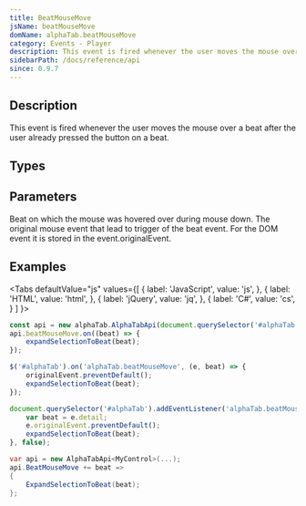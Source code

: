 ```yaml
---
title: BeatMouseMove
jsName: beatMouseMove
domName: alphaTab.beatMouseMove
category: Events - Player
description: This event is fired whenever the user moves the mouse over a beat after the user already pressed the button on a beat.
sidebarPath: /docs/reference/api
since: 0.9.7
---
```



## Description
This event is fired whenever the user moves the mouse over a beat after the user already pressed the button on a beat.

<EventDescription metadata={metadata} />

## Types

<TypeTable>
    <TypeRow type="net" name="Action<AlphaTab.Model.Beat>" />    
    <TypeRow type="js" name="function(beat, originalEvent)" />    
</TypeTable>

## Parameters

<ParameterTable>
    <ParameterRow platform="all" name="beat" type="AlphaTab.Model.Beat">
        Beat on which the mouse was hovered over during mouse down. 
    </ParameterRow>
    <ParameterRow platform="jquery" name="originalEvent" type="MouseEvent">
        The original mouse event that lead to trigger of the beat event. For the DOM event it is stored in the event.originalEvent.
    </ParameterRow>
</ParameterTable>

## Examples

<Tabs
  defaultValue="js"
  values={[
    { label: 'JavaScript', value: 'js', },
    { label: 'HTML', value: 'html', },
    { label: 'jQuery', value: 'jq', },
    { label: 'C#', value: 'cs', }
  ]
}>
<TabItem value="js">

```js
const api = new alphaTab.AlphaTabApi(document.querySelector('#alphaTab'));
api.beatMouseMove.on((beat) => {
    expandSelectionToBeat(beat);
});
```

</TabItem>
<TabItem value="jq">

```js
$('#alphaTab').on('alphaTab.beatMouseMove', (e, beat) => {
    originalEvent.preventDefault();
    expandSelectionToBeat(beat);
});
```

</TabItem>
<TabItem value="html">

```js
document.querySelector('#alphaTab').addEventListener('alphaTab.beatMouseMove', (e) => {
    var beat = e.detail;
    e.originalEvent.preventDefault();
    expandSelectionToBeat(beat);
}, false);
```

</TabItem>
<TabItem value="cs">

```cs
var api = new AlphaTabApi<MyControl>(...);
api.BeatMouseMove += beat => 
{
    ExpandSelectionToBeat(beat);
};
```

</TabItem>
</Tabs>